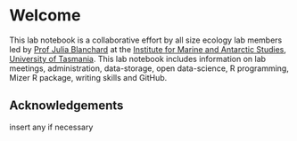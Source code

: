 # Welcome {.unnumbered}

This lab notebook is a collaborative effort by all size ecology lab members led by [Prof Julia Blanchard](https://www.utas.edu.au/profiles/staff/imas/julia-blanchard) at the [Institute for Marine and Antarctic Studies](https://www.imas.utas.edu.au/), [University of Tasmania](https://www.utas.edu.au/).
This lab notebook includes information on lab meetings, administration, data-storage, open data-science, R programming, Mizer R package, writing skills and GitHub.

## Acknowledgements {.unnumbered}

insert any if necessary
